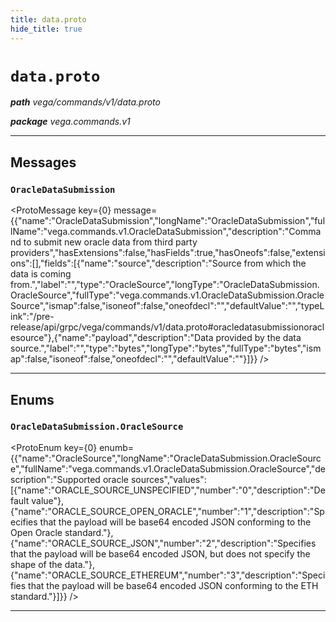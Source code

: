```yaml
---
title: data.proto
hide_title: true
---
```



# `data.proto`
_**path** vega/commands/v1/data.proto_

_**package** vega.commands.v1_



---

## Messages


### `OracleDataSubmission`
<ProtoMessage key={0} message={{"name":"OracleDataSubmission","longName":"OracleDataSubmission","fullName":"vega.commands.v1.OracleDataSubmission","description":"Command to submit new oracle data from third party providers","hasExtensions":false,"hasFields":true,"hasOneofs":false,"extensions":[],"fields":[{"name":"source","description":"Source from which the data is coming from.","label":"","type":"OracleSource","longType":"OracleDataSubmission.OracleSource","fullType":"vega.commands.v1.OracleDataSubmission.OracleSource","ismap":false,"isoneof":false,"oneofdecl":"","defaultValue":"","typeLink":"/pre-release/api/grpc/vega/commands/v1/data.proto#oracledatasubmissionoraclesource"},{"name":"payload","description":"Data provided by the data source.","label":"","type":"bytes","longType":"bytes","fullType":"bytes","ismap":false,"isoneof":false,"oneofdecl":"","defaultValue":""}]}} />

---
## Enums


### `OracleDataSubmission.OracleSource`
<ProtoEnum key={0} enumb={{"name":"OracleSource","longName":"OracleDataSubmission.OracleSource","fullName":"vega.commands.v1.OracleDataSubmission.OracleSource","description":"Supported oracle sources","values":[{"name":"ORACLE_SOURCE_UNSPECIFIED","number":"0","description":"Default value"},{"name":"ORACLE_SOURCE_OPEN_ORACLE","number":"1","description":"Specifies that the payload will be base64 encoded JSON conforming to the Open Oracle standard."},{"name":"ORACLE_SOURCE_JSON","number":"2","description":"Specifies that the payload will be base64 encoded JSON, but does not specify the shape of the data."},{"name":"ORACLE_SOURCE_ETHEREUM","number":"3","description":"Specifies that the payload will be base64 encoded JSON conforming to the ETH standard."}]}} />

---


  